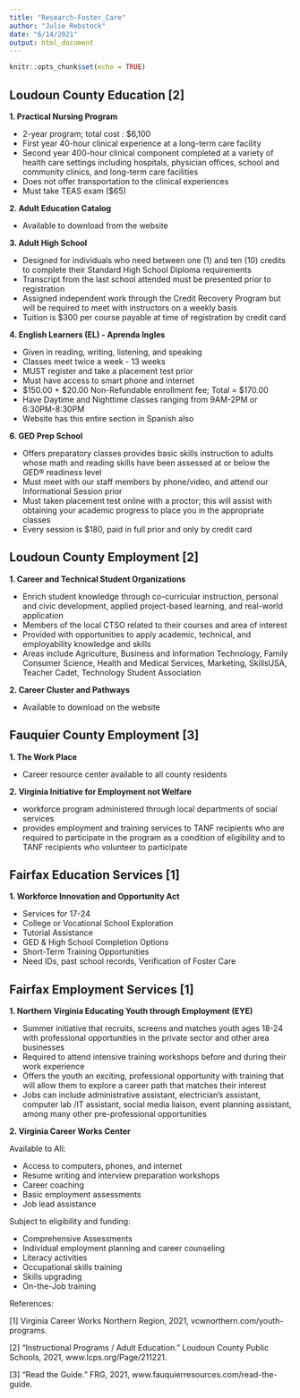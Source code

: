 ```yaml
---
title: "Research-Foster_Care"
author: "Julie Rebstock"
date: "6/14/2021"
output: html_document
---
```


```r
knitr::opts_chunk$set(echo = TRUE)
```


## Loudoun County Education [2]

**1. Practical Nursing Program**

  * 2-year program; total cost : $6,100
  * First year 40-hour clinical experience at a long-term care facility
  * Second year 400-hour clinical component completed at a variety of health care settings including hospitals, physician offices, school and community clinics, and long-term care facilities
  * Does not offer transportation to the clinical experiences
  * Must take TEAS exam ($65)
  

**2. Adult Education Catalog **

  * Available to download from the website 
  
  
**3. Adult High School **

  * Designed for individuals who need between one (1) and ten (10) credits to complete their Standard High School Diploma requirements
  * Transcript from the last school attended must be presented prior to registration
  * Assigned independent work through the Credit Recovery Program but will be required to meet with instructors on a weekly basis
  * Tuition is $300 per course payable at time of registration by credit card 
  
  
**4. English Learners (EL) - Aprenda Ingles**

  * Given in reading, writing, listening, and speaking
  * Classes meet twice a week - 13 weeks
  * MUST register and take a placement test prior
  * Must have access to smart phone and internet 
  * \$150.00 + \$20.00 Non-Refundable enrollment fee; Total = \$170.00
  * Have Daytime and Nighttime classes ranging from 9AM-2PM or 6:30PM-8:30PM
  * Website has this entire section in Spanish also 
  

**6. GED Prep School **

  * Offers preparatory classes provides basic skills instruction to adults whose math and reading skills have been assessed at or below the GED® readiness level 
  * Must meet with our staff members by phone/video, and attend our Informational Session prior 
  * Must taken placement test online with a proctor; this will assist with obtaining your academic progress to place you in the appropriate classes
  * Every session is $180, paid in full prior and only by credit card 


## Loudoun County Employment [2]

**1. Career and Technical Student Organizations **

  * Enrich student knowledge through co-curricular instruction, personal and civic development, applied project-based learning, and real-world application
  * Members of the local CTSO related to their courses and area of interest
  * Provided with opportunities to apply academic, technical, and employability knowledge and skills
  * Areas include Agriculture, Business and Information Technology, Family Consumer Science, Health and Medical Services, Marketing, SkillsUSA, Teacher Cadet, Technology Student Association 
  
**2. Career Cluster and Pathways **

  * Available to download on the website 



  
## Fauquier County Employment [3] 

**1. The Work Place **

  * Career resource center available to all county residents
  
**2. Virginia Initiative for Employment not Welfare**

  * workforce program administered through local departments of social services
  * provides employment and training services to TANF recipients who are required to participate in the program as a condition of eligibility and to TANF recipients who volunteer to participate
  

## Fairfax Education Services [1]

**1. Workforce Innovation and Opportunity Act **

  * Services for 17-24 
  * College or Vocational School Exploration
  * Tutorial Assistance
  * GED & High School Completion Options
  * Short-Term Training Opportunities
  * Need IDs, past school records, Verification of Foster Care 
  

## Fairfax Employment Services [1]

**1. Northern Virginia Educating Youth through Employment (EYE)  **

  * Summer initiative that recruits, screens and matches youth ages 18-24 with professional opportunities in the private sector and other area businesses
  * Required to attend intensive training workshops before and during their work experience
  * Offers the youth an exciting, professional opportunity with training that will allow them to explore a career path that matches their interest
  * Jobs can include administrative assistant, electrician’s assistant, computer lab /IT
assistant, social media liaison, event planning assistant, among
many other pre-professional opportunities

**2. Virginia Career Works Center**

Available to All: 

  * Access to computers, phones, and internet
  * Resume writing and interview preparation workshops
  * Career coaching
  * Basic employment assessments
  * Job lead assistance
  
Subject to eligibility and funding: 

  * Comprehensive Assessments
  * Individual employment planning and career counseling
  * Literacy activities
  * Occupational skills training
  * Skills upgrading
  * On-the-Job training
  
  
  
  
  
  
References: 

[1] Virginia Career Works Northern Region, 2021, vcwnorthern.com/youth-programs.

[2] “Instructional Programs / Adult Education.” Loudoun County Public Schools, 2021, www.lcps.org/Page/211221.

[3] “Read the Guide.” FRG, 2021, www.fauquierresources.com/read-the-guide.






